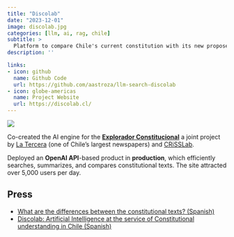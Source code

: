 ```yaml
---
title: "Discolab"
date: "2023-12-01"
image: discolab.jpg
categories: [llm, ai, rag, chile]
subtitle: >
  Platform to compare Chile's current constitution with its new proposed constitutions using LLMs.
description: ''

links:
- icon: github
  name: Github Code
  url: https://github.com/aastroza/llm-search-discolab
- icon: globe-americas
  name: Project Website
  url: https://discolab.cl/
---
```


![](discolab.PNG)

Co-created the AI engine for the [**Explorador Constitucional**](https://www.latercera.com/la-tercera-sabado/noticia/cuales-son-las-diferencias-entre-los-textos-constitucionales/RUC2LB45ZBAEHN3RFKDEGI6ZRE/) a joint project by [La Tercera](https://www.latercera.com/) (one of Chile's largest newspapers) and [CRiSSLab](https://criss-lab.com/).

Deployed an **OpenAI API**-based product in **production**, which efficiently searches, summarizes, and compares constitutional texts. The site attracted over 5,000 users per day.

## Press

- [What are the differences between the constitutional texts? (Spanish)](https://www.latercera.com/la-tercera-sabado/noticia/cuales-son-las-diferencias-entre-los-textos-constitucionales/RUC2LB45ZBAEHN3RFKDEGI6ZRE/)
- [Discolab: Artificial Intelligence at the service of Constitutional understanding in Chile (Spanish)](https://www.udd.cl/noticias/2023/11/13/discolab-inteligencia-artificial-al-servicio-de-la-comprension-constitucional-en-chile/)